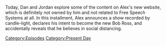 {{DEFAULTSORT:
    #_EPISODE_0775:Fireside Chatting
}}{{Episode
    | title           = Fireside Chatting
    | caption         = Listen to this episode on [https://knowledgefight.libsyn.com/775-fireside-chatting Libsyn] [https://open.spotify.com/episode/1k8FMOAZpjtoKIh64gWMRa Spotify]
    | episodeNumber   = 775
    | length          = 02:25:26
    | airDate         = February 10, 2023
    | episodeType     = [[:Category:Present Day|Present Day]]
    | previousEpisode = [[774: December 22, 2003]]
}}

{{Stub}}

Today, Dan and Jordan explore some of the content on Alex's new website, which is definitely not owned by him and not related to Free Speech Systems at all.  In this installment, Alex announces a show recorded by candle-light, declares his intent to become the new Bob Ross, and accidentally reveals that he believes in social distancing.

[[Category:Episodes]]
[[Category:Present Day]]
